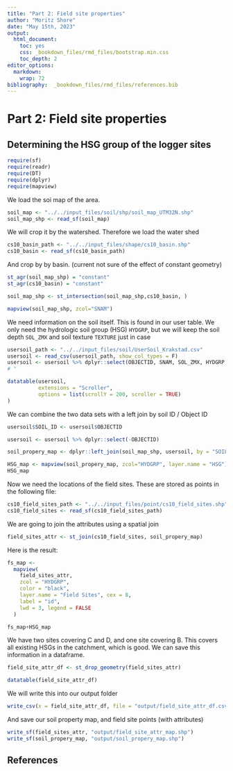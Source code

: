 ```yaml
---
title: "Part 2: Field site properties"
author: "Moritz Shore"
date: "May 15th, 2023"
output: 
  html_document: 
    toc: yes
    css: _bookdown_files/rmd_files/bootstrap.min.css
    toc_depth: 2
editor_options: 
  markdown: 
    wrap: 72
bibliography:  _bookdown_files/rmd_files/references.bib
---
```


# Part 2: Field site properties

## Determining the HSG group of the logger sites

```r
require(sf)
require(readr)
require(DT)
require(dplyr)
require(mapview)
```

We load the soi map of the area.

```r
soil_map <- "../../input_files/soil/shp/soil_map_UTM32N.shp"
soil_map_shp <- read_sf(soil_map)
```

We will crop it by the watershed. Therefore we load the water shed

```r
cs10_basin_path <- "../../input_files/shape/cs10_basin.shp"
cs10_basin <- read_sf(cs10_basin_path)
```

And crop by by basin. (current not sure of the effect of constant geometry)

```r
st_agr(soil_map_shp) = "constant"
st_agr(cs10_basin) = "constant"

soil_map_shp <- st_intersection(soil_map_shp,cs10_basin, )

mapview(soil_map_shp, zcol="SNAM")
```

We need information on the soil itself. This is found in our user table. We only
need the hydrologic soil group (HSG) `HYDGRP`, but we will keep the soil depth
`SOL_ZMX` and soil texture `TEXTURE` just in case

```r
usersoil_path <- "../../input_files/soil/UserSoil_Krakstad.csv"
usersoil <- read_csv(usersoil_path, show_col_types = F)
usersoil <- usersoil %>% dplyr::select(OBJECTID, SNAM, SOL_ZMX, HYDGRP, TEXTURE)
# "
```

```r
datatable(usersoil,
          extensions = "Scroller",
          options = list(scrollY = 200, scroller = TRUE)
)
```

We can combine the two data sets with a left join by soil ID / Object ID

```r
usersoil$SOIL_ID <- usersoil$OBJECTID

usersoil <- usersoil %>% dplyr::select(-OBJECTID)

soil_propery_map <- dplyr::left_join(soil_map_shp, usersoil, by = "SOIL_ID")

HSG_map <- mapview(soil_propery_map, zcol="HYDGRP", layer.name = "HSG")
HSG_map
```

Now we need the locations of the field sites. These are stored as points in the
following file:

```r
cs10_field_sites_path <- "../../input_files/point/cs10_field_sites.shp"
cs10_field_sites <- read_sf(cs10_field_sites_path)
```

We are going to join the attributes using a spatial join

```r
field_sites_attr <- st_join(cs10_field_sites, soil_propery_map)
```

Here is the result:

```r
fs_map <-
  mapview(
    field_sites_attr,
    zcol = "HYDGRP",
    color = "black",
    layer.name = "Field Sites", cex = 8,
    label = "id",
    lwd = 3, legend = FALSE
  )

fs_map+HSG_map
```

We have two sites covering C and D, and one site covering B. This covers all
existing HSGs in the catchment, which is good. We can save this information in
a dataframe.

```r
field_site_attr_df <- st_drop_geometry(field_sites_attr)

datatable(field_site_attr_df)
```
We will write this into our output folder

```r
write_csv(x = field_site_attr_df, file = "output/field_site_attr_df.csv")
```

And save our soil property map, and field site points (with attributes)

```r
write_sf(field_sites_attr, "output/field_site_attr_map.shp")
write_sf(soil_propery_map, "output/soil_propery_map.shp")
```


## References


